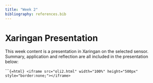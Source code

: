 ```yaml
---
title: "Week 2"
bibliography: references.bib
---
```


# Xaringan Presentation {.unnumbered}

This week content is a presentation in Xaringan on the selected sensor. Summary, application and reflection are all included in the presentation below:


``````{=html}
<iframe src="oli2.html" width="100%" height="500px" style="border:none;"></iframe>
```
